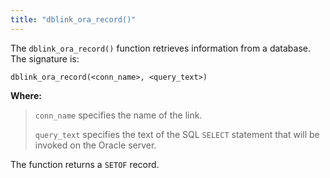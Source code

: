 ```yaml
---
title: "dblink_ora_record()"
---
```


<div id="dblink_ora_record" class="registered_link"></div>


The `dblink_ora_record()` function retrieves information from a database. The signature is:

    dblink_ora_record(<conn_name>, <query_text>)

**Where:**

> `conn_name` specifies the name of the link.
>
> `query_text` specifies the text of the SQL `SELECT` statement that will be invoked on the Oracle server.

The function returns a `SETOF` record.
